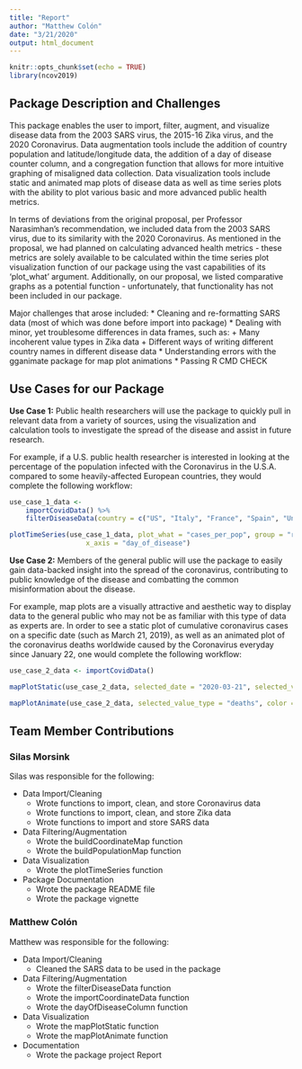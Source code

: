 ```yaml
---
title: "Report"
author: "Matthew Colón"
date: "3/21/2020"
output: html_document
---
```


```r
knitr::opts_chunk$set(echo = TRUE)
library(ncov2019)
```

## Package Description and Challenges

This package enables the user to import, filter, augment, and visualize disease data from the 2003 SARS virus, the 2015-16 Zika virus, and the 2020 Coronavirus. Data augmentation tools include the addition of country population and latitude/longitude data, the addition of a day of disease counter column, and a congregation function that allows for more intuitive graphing of misaligned data collection. Data visualization tools include static and animated map plots of disease data as well as time series plots with the ability to plot various basic and more advanced public health metrics.

In terms of deviations from the original proposal, per Professor Narasimhan's recommendation, we included data from the 2003 SARS virus, due to its similarity with the 2020 Coronavirus. As mentioned in the proposal, we had planned on calculating advanced health metrics - these metrics are solely available to be calculated within the time series plot visualization function of our package using the vast capabilities of its 'plot_what' argument. Additionally, on our proposal, we listed comparative graphs as a potential function - unfortunately, that functionality has not been included in our package.

Major challenges that arose included:
* Cleaning and re-formatting SARS data (most of which was done before import into package)
* Dealing with minor, yet troublesome differences in data frames, such as:
        + Many incoherent value types in Zika data
        + Different ways of writing different country names in different disease data
* Understanding errors with the gganimate package for map plot animations
* Passing R CMD CHECK


## Use Cases for our Package

**Use Case 1:** Public health researchers will use the package to quickly pull in relevant data from a variety of sources, using the visualization and calculation tools to investigate the spread of the disease and assist in future research. 

For example, if a U.S. public health researcher is interested in looking at the percentage of the population infected with the Coronavirus in the U.S.A. compared to some heavily-affected European countries, they would complete the following workflow:

```r
use_case_1_data <- 
    importCovidData() %>%
    filterDiseaseData(country = c("US", "Italy", "France", "Spain", "United Kingdom"))

plotTimeSeries(use_case_1_data, plot_what = "cases_per_pop", group = "region", 
                   x_axis = "day_of_disease")
```

**Use Case 2:** Members of the general public will use the package to easily gain data-backed insight into the spread of the coronavirus, contributing to public knowledge of the disease and combatting the common misinformation about the disease.

For example, map plots are a visually attractive and aesthetic way to display data to the general public who may not be as familiar with this type of data as experts are. In order to see a static plot of cumulative coronavirus cases on a specific date (such as March 21, 2019), as well as an animated plot of the coronavirus deaths worldwide caused by the Coronavirus everyday since January 22, one would complete the following workflow:

```r
use_case_2_data <- importCovidData()

mapPlotStatic(use_case_2_data, selected_date = "2020-03-21", selected_value_type = "cases")

mapPlotAnimate(use_case_2_data, selected_value_type = "deaths", color = "black")
```


## Team Member Contributions

### Silas Morsink
Silas was responsible for the following:

* Data Import/Cleaning
    + Wrote functions to import, clean, and store Coronavirus data
    + Wrote functions to import, clean, and store Zika data
    + Wrote functions to import and store SARS data
* Data Filtering/Augmentation
    + Wrote the buildCoordinateMap function
    + Wrote the buildPopulationMap function
* Data Visualization
    + Wrote the plotTimeSeries function
* Package Documentation
    + Wrote the package README file
    + Wrote the package vignette

### Matthew Colón
Matthew was responsible for the following:

* Data Import/Cleaning
    + Cleaned the SARS data to be used in the package
* Data Filtering/Augmentation
    + Wrote the filterDiseaseData function
    + Wrote the importCoordinateData function
    + Wrote the dayOfDiseaseColumn function
* Data Visualization
    + Wrote the mapPlotStatic function
    + Wrote the mapPlotAnimate function
* Documentation
    + Wrote the package project Report

